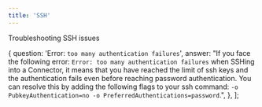 ```yaml
---
title: 'SSH'
---
```


Troubleshooting SSH issues


  {
    question: 'Error: `too many authentication failures`',
    answer:
      "If you face the following error: `Error: too many authentication failures` when SSHing into a Connector, it means that you have reached the limit of ssh keys and the authentication fails even before reaching password authentication. You can resolve this by adding the following flags to your ssh command: `-o PubkeyAuthentication=no -o PreferredAuthentications=password`.",
  },
];

<FAQStructuredData faqs={faqs} />